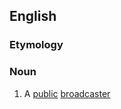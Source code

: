 ==English==

===Etymology===
{{blend|en|public|broadcaster}}

===Noun===
{{en-noun}}

# {{context|informal|lang=en}} A [[public]] [[broadcaster]]